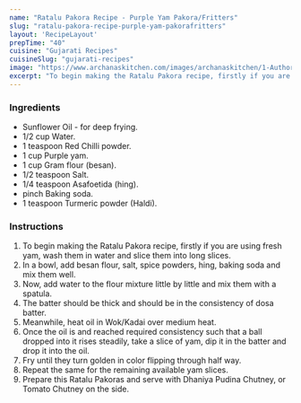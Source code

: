 ---
name: "Ratalu Pakora Recipe - Purple Yam Pakora/Fritters"
slug: "ratalu-pakora-recipe-purple-yam-pakorafritters"
layout: 'RecipeLayout'
prepTime: "40"
cuisine: "Gujarati Recipes﻿"
cuisineSlug: "gujarati-recipes"
image: "https://www.archanaskitchen.com/images/archanaskitchen/1-Author/Karthika_Gopalakrishnan/Ratalou_Pakoras.jpg"
excerpt: "To begin making the Ratalu Pakora recipe, firstly if you are using fresh yam, wash them in water and slice them into long slices"
---

### Ingredients

- Sunflower Oil - for deep frying.
- 1/2 cup Water.
- 1 teaspoon Red Chilli powder.
- 1 cup Purple yam.
- 1 cup Gram flour (besan).
- 1/2 teaspoon Salt.
- 1/4 teaspoon Asafoetida (hing).
- pinch Baking soda.
- 1 teaspoon Turmeric powder (Haldi).

### Instructions

1. To begin making the Ratalu Pakora recipe, firstly if you are using fresh yam, wash them in water and slice them into long slices.
1. In a bowl, add besan flour, salt, spice powders, hing, baking soda and mix them well.
1. Now, add water to the flour mixture little by little and mix them with a spatula.
1. The batter should be thick and should be in the consistency of dosa batter.
1. Meanwhile, heat oil in Wok/Kadai over medium heat.
1. Once the oil is and reached required consistency such that a ball dropped into it rises steadily, take a slice of yam, dip it in the batter and drop it into the oil.
1. Fry until they turn golden in color flipping through half way.
1. Repeat the same for the remaining available yam slices.
1. Prepare this Ratalu Pakoras and serve with Dhaniya Pudina Chutney, or Tomato Chutney on the side.
